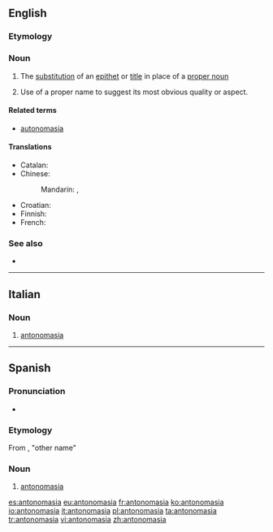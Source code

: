 ==English==
{{examples-right|sense=use of a proper name for its attribute|examples=Can we depend on the Solons in Washington to save us?}}
===Etymology===
{{rfe}}

===Noun===
{{en-noun|s|-}}

# {{rhetoric}} The [[substitution]] of an [[epithet]] or [[title]] in place of a [[proper noun]]
# {{rhetoric}} Use of a proper name to suggest its most obvious quality or aspect.

====Related terms====
* [[autonomasia]]

====Translations====
{{trans-top|substitution of an epithet or title in place of a proper noun}}
* Catalan: {{t+|ca|antonomàsia|f}}
* Chinese:
*: Mandarin: {{t|zh|代稱|sc=Hani}}, {{t|zh|代称|tr=dàichēng|sc=Hani}}
{{trans-mid}}
* Croatian: {{t-|hr|antonomazija|f}}
* Finnish: {{t-|fi|antonomasia}}
* French: {{t+|fr|antonomase|f}}
{{trans-bottom}}

===See also===
* {{pedia}}

----

==Italian==

===Noun===
{{it-noun|antonomasi|f|a|e}}

# [[#English|antonomasia]]

----

==Spanish==
{{wikipedia|lang=es}}
===Pronunciation===
* {{IPA|[a̠n.to̞.no̞ˈma̠.sja̠]|lang=es}}
===Etymology===
From {{etyl|grc|es}} {{term|ἀντονομασία|lang=grc}}, "other name"
===Noun===
{{es-noun|f}}

# [[#English|antonomasia]]

[[es:antonomasia]]
[[eu:antonomasia]]
[[fr:antonomasia]]
[[ko:antonomasia]]
[[io:antonomasia]]
[[it:antonomasia]]
[[pl:antonomasia]]
[[ta:antonomasia]]
[[tr:antonomasia]]
[[vi:antonomasia]]
[[zh:antonomasia]]